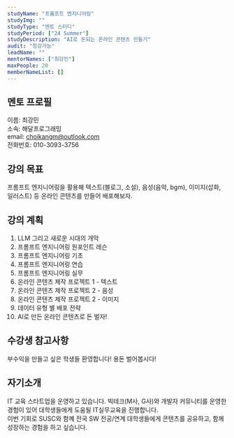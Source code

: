 ```yaml
---
studyName: "프롬프트 엔지니어링"
studyImg: ""
studyType: "멘토 스터디"
studyPeriod: ["24 Summer"]
studyDescription: "AI로 돈되는 온라인 콘텐츠 만들기"
audit: "청강가능"
leadName: ""
mentorNames: ["최강민"]
maxPeople: 20
memberNameList: []
---
```




## 멘토 프로필
이름: 최강민  
소속: 해달프로그래밍  
email: choikangm@outlook.com  
전화번호: 010-3093-3756  

## 강의 목표
프롬프트 엔지니어링을 활용해 텍스트(블로그, 소설), 음성(음악, bgm), 이미지(삽화, 일러스트) 등 온라인 콘텐츠를 만들어 배포해보자.

## 강의 계획
1. LLM 그리고 새로운 시대의 개막
2. 프롬프트 엔지니어링 원포인트 레슨
3. 프롬프트 엔지니어링 기초
4. 프롬프트 엔지니어링 연습
5. 프롬프트 엔지니어링 실무
6. 온라인 콘텐츠 제작 프로젝트 1 - 텍스트
7. 온라인 콘텐츠 제작 프로젝트 2 - 음성
8. 온라인 콘텐츠 제작 프로젝트 2 - 이미지
9. 데이터 유형 별 배포 전략
10. AI로 만든 온라인 콘텐츠로 돈 벌자!


## 수강생 참고사항
부수익을 만들고 싶은 학생들 환영합니다! 용돈 벌어봅시다!

## 자기소개

IT 교육 스타트업을 운영하고 있습니다. 빅테크(M사, G사)와 개발자 커뮤니티를 운영한 경험이 있어 대학생들에게 도움될 IT실무교육을 진행합니다.   
이번 기회로 SUSC와 함꼐 전국 SW 전공/연계 대학생들에게 콘텐츠를 공유하고, 함께 성장하는 경험을 하고 싶습니다.
